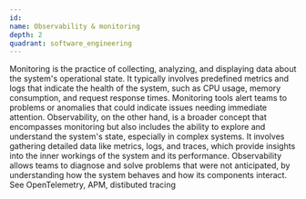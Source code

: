 ```yaml
---
id:
name: Observability & monitoring
depth: 2
quadrant: software_engineering
---
```


Monitoring is the practice of collecting, analyzing, and displaying data about the system's operational state. It typically involves predefined metrics and logs that indicate the health of the system, such as CPU usage, memory consumption, and request response times. Monitoring tools alert teams to problems or anomalies that could indicate issues needing immediate attention. Observability, on the other hand, is a broader concept that encompasses monitoring but also includes the ability to explore and understand the system's state, especially in complex systems. It involves gathering detailed data like metrics, logs, and traces, which provide insights into the inner workings of the system and its performance. Observability allows teams to diagnose and solve problems that were not anticipated, by understanding how the system behaves and how its components interact. See OpenTelemetry, APM, distibuted tracing

